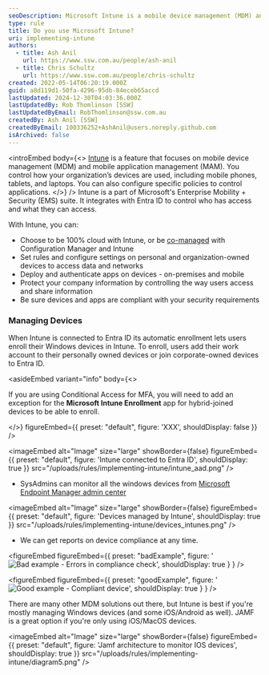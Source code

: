 ```yaml
---
seoDescription: Microsoft Intune is a mobile device management (MDM) and application management solution that enables organizations to control how devices are used, including setting policies for app access and data protection.
type: rule
title: Do you use Microsoft Intune?
uri: implementing-intune
authors:
  - title: Ash Anil
    url: https://www.ssw.com.au/people/ash-anil
  - title: Chris Schultz
    url: https://www.ssw.com.au/people/chris-schultz
created: 2022-05-14T06:20:19.000Z
guid: a8d119d1-50fa-4296-95db-84eceb65accd
lastUpdated: 2024-12-30T04:03:36.000Z
lastUpdatedBy: Rob Thomlinson [SSW]
lastUpdatedByEmail: RobThomlinson@ssw.com.au
createdBy: Ash Anil [SSW]
createdByEmail: 100336252+AshAnil@users.noreply.github.com
isArchived: false
---
```


<introEmbed
  body={<>
[Intune](https://www.ssw.com.au/consulting/intune) is a feature that focuses on mobile device management (MDM) and mobile application management (MAM). You control how your organization’s devices are used, including mobile phones, tablets, and laptops. You can also configure specific policies to control applications.
  </>}
/>
Intune is a part of Microsoft's Enterprise Mobility + Security (EMS) suite. It integrates with Entra ID to control who has access and what they can access.

With Intune, you can:

* Choose to be 100% cloud with Intune, or be [co-managed](https://docs.microsoft.com/en-us/configmgr/comanage/overview?WT.mc_id=EM-MVP-33518) with Configuration Manager and Intune
* Set rules and configure settings on personal and organization-owned devices to access data and networks
* Deploy and authenticate apps on devices - on-premises and mobile
* Protect your company information by controlling the way users access and share information
* Be sure devices and apps are compliant with your security requirements

### Managing Devices

When Intune is connected to Entra ID its automatic enrollment lets users enroll their Windows devices in Intune. To enroll, users add their work account to their personally owned devices or join corporate-owned devices to Entra ID.

<asideEmbed
  variant="info"
  body={<>
    
If you are using Conditional Access for MFA, you will need to add an exception for the **Microsoft Intune Enrollment** app for hybrid-joined devices to be able to enroll.

  </>}
  figureEmbed={{
    preset: "default",
    figure: 'XXX',
    shouldDisplay: false
  }}
/>


<imageEmbed
  alt="Image"
  size="large"
  showBorder={false}
  figureEmbed={{
    preset: "default",
    figure: 'Intune connected to Entra ID',
    shouldDisplay: true
  }}
  src="/uploads/rules/implementing-intune/intune_aad.png"
/>

* SysAdmins can monitor all the windows devices from [Microsoft Endpoint Manager admin center](https://endpoint.microsoft.com/?ref=AdminCenter#home)


<imageEmbed
  alt="Image"
  size="large"
  showBorder={false}
  figureEmbed={{
    preset: "default",
    figure: 'Devices managed by Intune',
    shouldDisplay: true
  }}
  src="/uploads/rules/implementing-intune/devices_intunes.png"
/>

* We can get reports on device compliance at any time.

<figureEmbed figureEmbed={{
  preset: "badExample",
  figure: '![Bad example - Errors in compliance check](/uploads/rules/implementing-intune/bad_example_compliance.png)',
  shouldDisplay: true
} } />


<figureEmbed figureEmbed={{
  preset: "goodExample",
  figure: '![Good example - Compliant device](/uploads/rules/implementing-intune/good_example_compliance.png)',
  shouldDisplay: true
} } />


There are many other MDM solutions out there, but Intune is best if you're mostly managing Windows devices (and some iOS/Android as well). JAMF is a great option if you're only using iOS/MacOS devices.


<imageEmbed
  alt="Image"
  size="large"
  showBorder={false}
  figureEmbed={{
    preset: "default",
    figure: 'Jamf architecture to monitor IOS devices',
    shouldDisplay: true
  }}
  src="/uploads/rules/implementing-intune/diagram5.png"
/>
